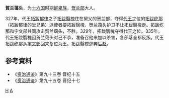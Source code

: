 '''賀兰蔼头'''，为[[十六国|十六国]]时期[[鲜卑族|鲜卑族]]，[[贺兰部|贺兰部]]大人。

327年，代王[[拓跋郁律|拓跋郁律]]之子[[拓跋翳槐|拓跋翳槐]]住在舅父的贺兰部，夺得[[代王|代王]]之位的[[拓跋纥那|拓跋纥那]]（拓跋郁律的堂兄弟）派使者要拓跋翳槐，贺兰蔼头护卫不让拓跋翳槐走。拓跋纥那和宇文部共同攻击賀兰蔼头，不胜。329年，拓跋翳槐夺得代王之位。335年，代王拓跋翳槐因贺兰蔼头对己不恭，准备召他来加以杀害，各部落全都反叛。代王拓跋纥那从[[宇文部|宇文部]]回来复位为王。拓跋翳槐逃奔[[后赵|后赵]]。
	
== 参考資料 ==
*《[[资治通鉴|资治通鉴]]》第九十三卷 晋纪十五
*《[[资治通鉴|资治通鉴]]》第九十五卷 晋纪十七

[[Category:五胡十六国军事人物|H]]
[[Category:賀蘭姓|A]]